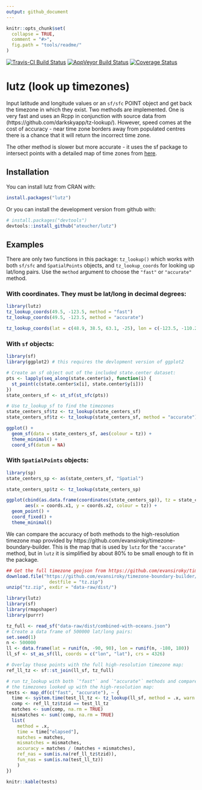 ```yaml
---
output: github_document
---
```


<!-- README.md is generated from README.Rmd. Please edit that file -->

```r
knitr::opts_chunk$set(
  collapse = TRUE,
  comment = "#>",
  fig.path = "tools/readme/"
)
```

[![Travis-CI Build Status](https://travis-ci.org/ateucher/lutz.svg?branch=master)](https://travis-ci.org/ateucher/lutz) [![AppVeyor Build Status](https://ci.appveyor.com/api/projects/status/github/ateucher/lutz?branch=master&svg=true)](https://ci.appveyor.com/project/ateucher/lutz) [![Coverage Status](https://img.shields.io/codecov/c/github/ateucher/lutz/master.svg)](https://codecov.io/github/ateucher/lutz?branch=master)

# lutz (look up timezones)

Input latitude and longitude values or an `sf/sfc` POINT object and get back 
the timezone in which they exist. Two methods are implemented. One is very 
fast and uses an Rcpp in conjunction with source data from (https://github.com/darkskyapp/tz-lookup/). 
However, speed comes at the cost of accuracy - near time zone borders away from 
populated centres there is a chance that it will return the incorrect time zone. 

The other method is slower but more accurate - it uses the sf package to 
intersect points with a detailed map of time zones from 
[here](https://github.com/evansiroky/timezone-boundary-builder).

## Installation

You can install lutz from CRAN with:

```r
install.packages("lutz")
```

Or you can install the development version from github with:

```r
# install.packages("devtools")
devtools::install_github("ateucher/lutz")
```

## Examples

There are only two functions in this package: `tz_lookup()` which works with both `sf/sfc` and `SpatialPoints` objects, and `tz_lookup_coords` for looking up lat/long pairs. Use the `method` argument to choose the `"fast"` or `"accurate"`
method.

### With coordinates. They must be lat/long in decimal degrees:
```r
library(lutz)
tz_lookup_coords(49.5, -123.5, method = "fast")
tz_lookup_coords(49.5, -123.5, method = "accurate")

tz_lookup_coords(lat = c(48.9, 38.5, 63.1, -25), lon = c(-123.5, -110.2, -95.0, 130))
```

### With `sf` objects:
```r
library(sf)
library(ggplot2) # this requires the devlopment version of ggplot2

# Create an sf object out of the included state.center dataset:
pts <- lapply(seq_along(state.center$x), function(i) {
  st_point(c(state.center$x[i], state.center$y[i]))
})
state_centers_sf <- st_sf(st_sfc(pts))

# Use tz_lookup_sf to find the timezones
state_centers_sf$tz <- tz_lookup(state_centers_sf)
state_centers_sf$tz <- tz_lookup(state_centers_sf, method = "accurate")

ggplot() + 
  geom_sf(data = state_centers_sf, aes(colour = tz)) + 
  theme_minimal() + 
  coord_sf(datum = NA)
```

### With `SpatialPoints` objects:
```r
library(sp)
state_centers_sp <- as(state_centers_sf, "Spatial")

state_centers_sp$tz <- tz_lookup(state_centers_sp)

ggplot(cbind(as.data.frame(coordinates(state_centers_sp)), tz = state_centers_sp$tz), 
       aes(x = coords.x1, y = coords.x2, colour = tz)) + 
  geom_point() + 
  coord_fixed() + 
  theme_minimal()
```


We can compare the accuracy of both methods to the high-resolution timezone map
provided by https://github.com/evansiroky/timezone-boundary-builder. This is the
map that is used by `lutz` for the `"accurate"` method, but in `lutz` it is 
simplified by about 80% to be small enough to fit in the package.

```r
## Get the full timezone geojson from https://github.com/evansiroky/timezone-boundary-builder
download.file("https://github.com/evansiroky/timezone-boundary-builder/releases/download/2018d/timezones-with-oceans.geojson.zip",
                destfile = "tz.zip")
unzip("tz.zip", exdir = "data-raw/dist/")
```


```r
library(lutz)
library(sf)
library(rmapshaper)
library(purrr)

tz_full <- read_sf("data-raw/dist/combined-with-oceans.json")
# Create a data frame of 500000 lat/long pairs:
set.seed(1)
n <- 500000
ll <- data.frame(lat = runif(n, -90, 90), lon = runif(n, -180, 180))
ll_sf <- st_as_sf(ll, coords = c("lon", "lat"), crs = 4326)

# Overlay those points with the full high-resolution timezone map:
ref_ll_tz <- sf::st_join(ll_sf, tz_full)

# run tz_lookup with both `"fast"` and `"accurate"` methods and compare with 
# the timezones looked up with the high-resolution map:
tests <- map_df(c("fast", "accurate"), ~ {
  time <- system.time(test_ll_tz <- tz_lookup(ll_sf, method = .x, warn = FALSE))
  comp <- ref_ll_tz$tzid == test_ll_tz
  matches <- sum(comp, na.rm = TRUE)
  mismatches <- sum(!comp, na.rm = TRUE)
  list(
    method = .x,
    time = time["elapsed"],
    matches = matches,
    mismatches = mismatches,
    accuracy = matches / (matches + mismatches),
    ref_nas = sum(is.na(ref_ll_tz$tzid)),
    fun_nas = sum(is.na(test_ll_tz))
    )
})
```

```r
knitr::kable(tests)
```
